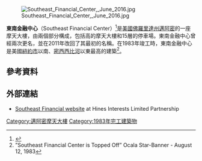 [[File:Southeast_Financial_Center,_June_2016.jpg|thumb]]

'''東南金融中心'''（Southeast Financial Center）<ref>{{Cite web |url=http://www.bizjournals.com/southflorida/blog/2011/02/wachovia-financial-center-gets-new-name.html |title=存档副本 |access-date=2016-06-04 |archive-date=2021-01-17 |archive-url=https://web.archive.org/web/20210117105532/https://www.bizjournals.com/southflorida/blog/2011/02/wachovia-financial-center-gets-new-name.html |dead-url=no }}</ref>是[[美國|美國]][[佛羅里達州|佛羅里達州]][[邁阿密|邁阿密]]的一座摩天大樓，由兩個部分構成，包括{{convert|765|ft|m|0}}高的摩天大樓和15層的停車場。東南金融中心曾經兩次更名，並在2011年改回了其最初的名稱。在1983年竣工時，東南金融中心是美國[[紐約市|紐約市]]以南、[[密西西比河|密西西比河]]以東最高的建築<ref name=Topped-Off>”Southeast Financial Center is Topped Off” Ocala Star-Banner - August 12, 1983</ref>。
==參考資料==
{{Reflist}}
==外部連結==
*[http://www.hines.com/property/detail.aspx?id=370  Southeast Financial  website] {{Wayback|url=http://www.hines.com/property/detail.aspx?id=370 |date=20150924030255 }} at Hines Interests Limited Partnership
[[Category:邁阿密摩天大樓|Category:邁阿密摩天大樓]]
[[Category:1983年完工建築物|Category:1983年完工建築物]]